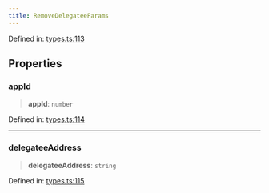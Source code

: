 ```yaml
---
title: RemoveDelegateeParams
---
```


Defined in: [types.ts:113](https://github.com/LIT-Protocol/Vincent/blob/4f61b0b06d818c2273457b0cc8a4e68ed21a72ed/packages/libs/contracts-sdk/src/types.ts#L113)

## Properties

### appId

> **appId**: `number`

Defined in: [types.ts:114](https://github.com/LIT-Protocol/Vincent/blob/4f61b0b06d818c2273457b0cc8a4e68ed21a72ed/packages/libs/contracts-sdk/src/types.ts#L114)

***

### delegateeAddress

> **delegateeAddress**: `string`

Defined in: [types.ts:115](https://github.com/LIT-Protocol/Vincent/blob/4f61b0b06d818c2273457b0cc8a4e68ed21a72ed/packages/libs/contracts-sdk/src/types.ts#L115)
